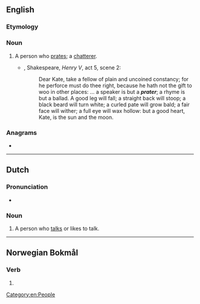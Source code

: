 {{also|Prater}}
==English==

===Etymology===
{{suffix|en|prate|er}}

===Noun===
{{en-noun}}

# A person who [[prate]]s; a [[chatterer]].
#* {{rfdate}}, Shakespeare, ''Henry V'', act 5, scene 2:
#*: Dear Kate, take a fellow of plain and uncoined constancy; for he perforce must do thee right, because he hath not the gift to woo in other places: ... a speaker is but a '''''prater'''''; a rhyme is but a ballad. A good leg will fall; a straight back will stoop; a black beard will turn white; a curled pate will grow bald; a fair face will wither; a full eye will wax hollow: but a good heart, Kate, is the sun and the moon.

===Anagrams===
* {{anagrams|en|parter|rapter|retrap}}

[[Category:en:People]]

----

==Dutch==

===Pronunciation===
* {{audio|Nl-prater.ogg|Audio|lang=nl}}

===Noun===
{{nl-noun|m|-s|pratertje}}

# A person who [[talk]]s or likes to talk.

----

==Norwegian Bokmål==

===Verb===
{{head|nb|verb form}}

# {{present tense of|prate|lang=nb}}